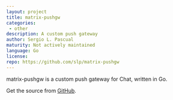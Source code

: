 ```yaml
---
layout: project
title: matrix-pushgw
categories:
 - other
description: A custom push gateway
author: Sergio L. Pascual
maturity: Not actively maintained
language: Go
license:
repo: https://github.com/slp/matrix-pushgw
---
```


matrix-pushgw is a custom push gateway for Chat, written in Go.

Get the source from [GitHub](https://github.com/slp/matrix-pushgw).
